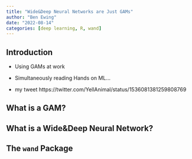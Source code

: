 ```yaml
---
title: "Wide&Deep Neural Networks are Just GAMs"
author: "Ben Ewing"
date: "2022-08-14"
categories: [deep learning, R, wand]
---
```


## Introduction

-   Using GAMs at work

-   Simultaneously reading Hands on ML...

-   my tweet https://twitter.com/YellAnimal/status/1536081381259808769

## What is a GAM?

## What is a Wide&Deep Neural Network?

## The `wand` Package
